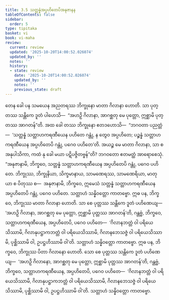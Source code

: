 ```yaml
---
title: 3.5 သတ္တန္နံအပ္ပဟိတေပိအနုဇာနန
tableOfContents: false
sidebar:
  order: 5
type: tipitaka
basket: vi
book: vi-maha
review:
  current: review
  updated: '2025-10-20T14:00:52.026074'
  updated_by: ''
  notes: ''
  history:
  - state: review
    date: '2025-10-20T14:00:52.026074'
    updated_by: ''
    notes: ''
    previous_state: draft
---
```



<DynamicBreadcrumb />


<ReviewStatus review={frontmatter.review} showDetails={true} />

<HypothesisAnnotation frontmatter={frontmatter} />

<Division number="198" book="vi-maha" e="ch" v="3" p="205">

<Paragraph number="867" book="vi-maha">
တေန ခေါ ပန သမယေန အညတရဿ ဘိက္ခုနော မာတာ ဂိလာနာ ဟောတိ. သာ ပုတ္တဿ သန္တိကေ ဒူတံ ပါဟေသိ—  “အဟဉှိ ဂိလာနာ, အာဂစ္ဆတု မေ ပုတ္တော, ဣစ္ဆာမိ ပုတ္တဿ အာဂတန်”တိ. အထ ခေါ တဿ ဘိက္ခုနော ဧတဒဟောသိ—  “ဘဂဝတာ ပညတ္တံ—  ‘သတ္တန္နံ သတ္တာဟကရဏီယေန ပဟိတေ ဂန္တုံ, န တွေဝ အပ္ပဟိတေ; ပဉ္စန္နံ သတ္တာဟကရဏီယေန အပ္ပဟိတေပိ ဂန္တုံ, ပဂေဝ ပဟိတေ’တိ. အယဉ္စ မေ မာတာ ဂိလာနာ, သာ စ အနုပါသိကာ, ကထံ နု ခေါ မယာ ပဋိပဇ္ဇိတဗ္ဗန်”တိ? ဘဂဝတော ဧတမတ္ထံ အာရောစေသုံ. “အနုဇာနာမိ, ဘိက္ခဝေ, သတ္တန္နံ သတ္တာဟကရဏီယေန အပ္ပဟိတေပိ ဂန္တုံ, ပဂေဝ ပဟိတေ. ဘိက္ခုဿ, ဘိက္ခုနိယာ, သိက္ခမာနာယ, သာမဏေရဿ, သာမဏေရိယာ, မာတုယာ စ ပိတုဿ စ—  အနုဇာနာမိ, ဘိက္ခဝေ, ဣမေသံ သတ္တန္နံ သတ္တာဟကရဏီယေန အပ္ပဟိတေပိ ဂန္တုံ, ပဂေဝ ပဟိတေ. သတ္တာဟံ သန္နိဝတ္တော ကာတဗ္ဗော.
</Paragraph>

<Paragraph number="868" book="vi-maha">
ဣဓ ပန, ဘိက္ခဝေ, ဘိက္ခုဿ မာတာ ဂိလာနာ ဟောတိ. သာ စေ ပုတ္တဿ သန္တိကေ ဒူတံ ပဟိဏေယျ—  ‘အဟဉှိ ဂိလာနာ, အာဂစ္ဆတု မေ ပုတ္တော, ဣစ္ဆာမိ ပုတ္တဿ အာဂတန်’တိ, ဂန္တဗ္ဗံ, ဘိက္ခဝေ, သတ္တာဟကရဏီယေန, အပ္ပဟိတေပိ, ပဂေဝ ပဟိတေ—  ‘ဂိလာနဘတ္တံ ဝါ ပရိယေသိဿာမိ, ဂိလာနုပဋ္ဌာကဘတ္တံ ဝါ ပရိယေသိဿာမိ, ဂိလာနဘေသဇ္ဇံ ဝါ ပရိယေသိဿာမိ, ပုစ္ဆိဿာမိ ဝါ, ဥပဋ္ဌဟိဿာမိ ဝါ’တိ. သတ္တာဟံ သန္နိဝတ္တော ကာတဗ္ဗော.
</Paragraph>

<Paragraph number="869" book="vi-maha">
ဣဓ ပန, ဘိက္ခဝေ, ဘိက္ခုဿ ပိတာ ဂိလာနော ဟောတိ. သော စေ ပုတ္တဿ သန္တိကေ ဒူတံ ပဟိဏေယျ—  ‘အဟဉှိ ဂိလာနော, အာဂစ္ဆတု မေ ပုတ္တော, ဣစ္ဆာမိ ပုတ္တဿ အာဂတန်’တိ, ဂန္တဗ္ဗံ, ဘိက္ခဝေ, သတ္တာဟကရဏီယေန, အပ္ပဟိတေပိ, ပဂေဝ ပဟိတေ—  ‘ဂိလာနဘတ္တံ ဝါ ပရိယေသိဿာမိ, ဂိလာနုပဋ္ဌာကဘတ္တံ ဝါ ပရိယေသိဿာမိ, ဂိလာနဘေသဇ္ဇံ ဝါ ပရိယေသိဿာမိ, ပုစ္ဆိဿာမိ ဝါ, ဥပဋ္ဌဟိဿာမိ ဝါ’တိ. သတ္တာဟံ သန္နိဝတ္တော ကာတဗ္ဗော.
</Paragraph>
</Division>